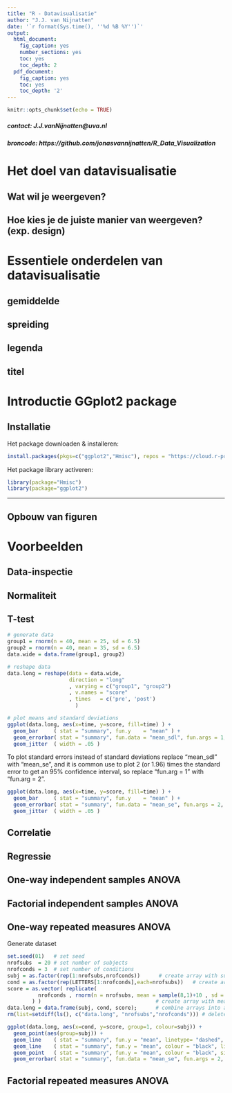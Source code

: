 ```yaml
---
title: "R - Datavisualisatie"
author: "J.J. van Nijnatten"
date: '`r format(Sys.time(), ''%d %B %Y'')`'
output:
  html_document:
    fig_caption: yes
    number_sections: yes
    toc: yes
    toc_depth: 2
  pdf_document:
    fig_caption: yes
    toc: yes
    toc_depth: '2'
---
```


```r
knitr::opts_chunk$set(echo = TRUE)
```

##### contact: J.J.vanNijnatten@uva.nl

##### broncode: https://github.com/jonasvannijnatten/R_Data_Visualization

#   Het doel van datavisualisatie
##  Wat wil je weergeven?
##  Hoe kies je de juiste manier van weergeven? (exp. design)

#   Essentiele onderdelen van datavisualisatie
##  gemiddelde
##  spreiding
##  legenda
##  titel

#   Introductie GGplot2 package
##  Installatie
Het package downloaden & installeren:
``` r
install.packages(pkgs=c("ggplot2","Hmisc"), repos = "https://cloud.r-project.org")
```
Het package library activeren:
```r
library(package="Hmisc")
library(package="ggplot2")
```
***
##  Opbouw van figuren


#   Voorbeelden
##  Data-inspectie
##  Normaliteit
##  T-test
```r
# generate data
group1 = rnorm(n = 40, mean = 25, sd = 6.5)
group2 = rnorm(n = 40, mean = 35, sd = 6.5)
data.wide = data.frame(group1, group2)
```
```r
# reshape data
data.long = reshape(data = data.wide, 
                    direction = "long"
                    , varying = c("group1", "group2")
                    , v.names = "score"
                    , times   = c('pre', 'post') 
                      )
```


```r
# plot means and standard deviations
ggplot(data.long, aes(x=time, y=score, fill=time) ) + 
  geom_bar     ( stat = "summary", fun.y    = "mean" ) + 
  geom_errorbar( stat = "summary", fun.data = "mean_sdl", fun.args = 1, width = 0.3 ) + 
  geom_jitter  ( width = .05 )
```
To plot standard errors instead of standard deviations replace "mean_sdl" with "mean_se", and it is common use to plot 2 (or 1.96) times the standard error to get an 95% confidence interval, so replace "fun.arg = 1" with "fun.arg = 2".
```r
ggplot(data.long, aes(x=time, y=score, fill=time) ) + 
  geom_bar     ( stat = "summary", fun.y    = "mean" ) + 
  geom_errorbar( stat = "summary", fun.data = "mean_se", fun.args = 2, width = 0.3 ) + 
  geom_jitter  ( width = .05 )
```

##  Correlatie
##  Regressie
##  One-way independent samples ANOVA
##  Factorial independent samples ANOVA
##  One-way repeated measures ANOVA
Generate dataset
```r
set.seed(01)   # set seed
nrofsubs  = 20 # set number of subjects
nrofconds = 3  # set number of conditions
subj = as.factor(rep(1:nrofsubs,nrofconds))      # create array with subject IDs
cond = as.factor(rep(LETTERS[1:nrofconds],each=nrofsubs))   # create array with condition values
score = as.vector( replicate(
          nrofconds , rnorm(n = nrofsubs, mean = sample(8,1)+10 , sd = sample(5,1) ) 
        ) )                                     # create array with measurement values
data.long = data.frame(subj, cond, score);      # combine arrays into a data.frame
rm(list=setdiff(ls(), c("data.long", "nrofsubs","nrofconds"))) # delete arrays
```

```r
ggplot(data.long, aes(x=cond, y=score, group=1, colour=subj)) + 
  geom_point(aes(group=subj)) +
  geom_line    ( stat = "summary", fun.y = "mean", linetype= "dashed", aes(group=subj) ) +
  geom_line    ( stat = "summary", fun.y = "mean", colour = "black", linetype= "solid", size=2 ) +
  geom_point   ( stat = "summary", fun.y = "mean", colour = "black", size=2 ) +
  geom_errorbar( stat = "summary", fun.data = "mean_se", fun.args = 2, width = 0.3, size=1 )
```


##  Factorial repeated measures ANOVA